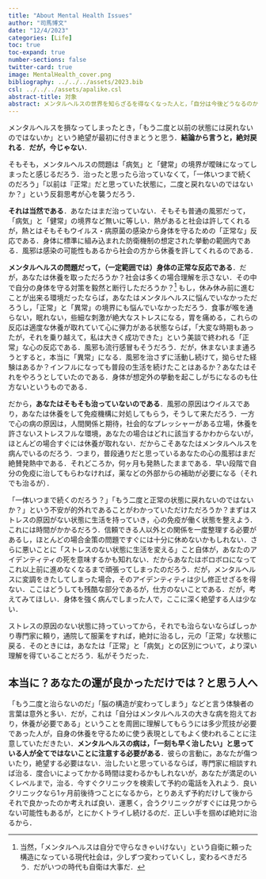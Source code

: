 ```yaml
---
title: "About Mental Health Issues"
author: "司馬博文"
date: "12/4/2023"
categories: [Life]
toc: true
toc-expand: true
number-sections: false
twitter-card: true
image: MentalHealth_cover.png
bibliography: ../../../assets/2023.bib
csl: ../../../assets/apalike.csl
abstract-title: 対象
abstract: メンタルヘルスの世界を知らざるを得なくなった人と，「自分は今後どうなるのか」という不安に苛まれている人へ．
---
```


メンタルヘルスを損なってしまったとき，「もう二度と以前の状態には戻れないのではないか」という絶望が最初に付きまとうと思う．**結論から言うと，絶対戻れる**．**だが，今じゃない**．

そもそも，メンタルヘルスの問題は「病気」と「健常」の境界が曖昧になってしまったと感じるだろう．治ったと思ったら治っていなくて，「一体いつまで続くのだろう」「以前は『正常』だと思っていた状態に，二度と戻れないのではないか？」という反芻思考が心を襲うだろう．

**それは当然である**．あなたはまだ治っていない．そもそも普通の風邪だって，「病気」と「健常」の境界など無いに等しい．熱があると社会は許してくれるが，熱とはそもそもウイルス・病原菌の感染から身体を守るための「正常な」反応である．身体に標準に組み込まれた防衛機制の想定された挙動の範囲内である．風邪は感染の可能性もあるから社会の方から休養を許してくれるのである．

**メンタルヘルスの問題だって，（一定範囲では）身体の正常な反応である**．だが，あなたは休養を取っただろうか？社会は多くの場合理解を示さない．その中で自分の身体を守る対策を毅然と断行しただろうか？^[当然，「メンタルヘルスは自分で守らなきゃいけない」という自衛に頼った構造になっている現代社会は，少しずつ変わっていくし，変わるべきだろう．だがいつの時代も自衛は大事だ．] もし，休み休み前に進むことが出来る環境だったならば，あなたはメンタルヘルスに悩んでいなかっただろうし，「正常」と「異常」の境界にも悩んでいなかっただろう．食事が喉を通らない，眠れない，些細な刺激が絶大なストレスになる，胃を痛める，これらの反応は適度な休養が取れていて心に弾力がある状態ならば，「大変な時期もあったが，それを乗り越えて，私は大きく成功できた」という美談で終われる「正常」な心の反応である．風邪も流行感冒もそうだろう．だが，休まないまま通ろうとすると，本当に「異常」になる．風邪を治さずに活動し続けて，拗らせた経験はあるか？インフルになっても普段の生活を続けたことはあるか？あなたはそれをやろうとしていたのである．身体が想定外の挙動を起こしがちになるのも仕方ないというものである．

だから，**あなたはそもそも治っていないのである**．風邪の原因はウイルスであり，あなたは休養をして免疫機構に対処してもらう，そうして来ただろう．一方で心の病の原因は，人間関係と期待，社会的なプレッシャーがある立場，休養を許さないストレスフルな環境，あなたの場合はどれに該当するかわからないが，ほとんどの場合すぐには休養が取れない．だからこそあなたはメンタルヘルスを病んでいるのだろう．つまり，普段通りだと思っているあなたの心の風邪はまだ絶賛発熱中である．それどころか，何ヶ月も発熱したままである．早い段階で自分の免疫に治してもらわなければ，薬などの外部からの補助が必要になる（それでも治るが）．

「一体いつまで続くのだろう？」「もう二度と正常の状態に戻れないのではないか？」という不安が的外れであることがわかっていただけただろうか？まずはストレスの原因がない状態に生活を持っていき，心の免疫が働く状態を整えよう．これには時間がかかるだろう．信頼できる人以外との関係を一度整理する必要があるし，ほとんどの場合金策の問題ですぐには十分に休めないかもしれない．さらに悪いことに「ストレスのない状態に生活を変える」こと自体が，あなたのアイデンティティの死を意味するかも知れない．だからあなたはボロボロになってこれ以上前に進めなくなるまで頑張ってしまったのだろう．だが，メンタルヘルスに変調をきたしてしまった場合，そのアイデンティティは少し修正せざるを得ない．ここはどうしても残酷な部分であるが，仕方のないことである．だが，考えてみてほしい．身体を強く病んでしまった人で，ここに深く絶望する人は少ない．

ストレスの原因のない状態に持っていってから，それでも治らないならばしっかり専門家に頼り，通院して服薬をすれば，絶対に治るし，元の「正常」な状態に戻る．そのときには，あなたは「正常」と「病気」との区別について，より深い理解を得ていることだろう．私がそうだった．

## 本当に？あなたの運が良かっただけでは？と思う人へ

「もう二度と治らないのだ」「脳の構造が変わってしまう」などと言う体験者の言葉は意外と多い．だが，これは「自分はメンタルヘルスの大きな病を抱えており，休養が必要である」ということを周囲に理解してもらうには多少荒技が必要であった人が，自身の休養を守るために使う表現としてもよく使われることに注意していただきたい．**メンタルヘルスの病は，「一刻も早く治したい」と思っている人が全てではないことに注意する必要がある**．彼らの言動に，あなたが傷ついたり，絶望する必要はない．治したいと思っているならば，専門家に相談すれば治る．度合いによってかかる時間は変わるかもしれないが，あなたが満足のいくレベルまで，治る．今すぐクリニックを検索して予約の電話を入れよう．良いクリニックなら1ヶ月前後待つことになるから，とりあえず予約だけして後からそれで良かったのか考えれば良い．運悪く，合うクリニックがすぐには見つからない可能性もあるが，とにかくトライし続けるのだ．正しい手を掴めば絶対に治るから．